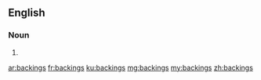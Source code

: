 ==English==

===Noun===
{{head|en}}

# {{plural of|backing}}

[[ar:backings]]
[[fr:backings]]
[[ku:backings]]
[[mg:backings]]
[[my:backings]]
[[zh:backings]]